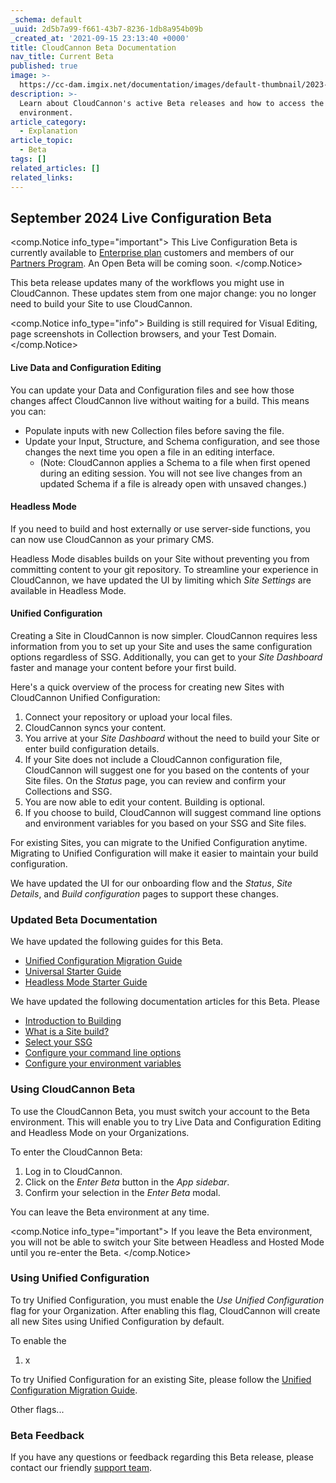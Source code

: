 ```yaml
---
_schema: default
_uuid: 2d5b7a99-f661-43b7-8236-1db8a954b09b
_created_at: '2021-09-15 23:13:40 +0000'
title: CloudCannon Beta Documentation
nav_title: Current Beta
published: true
image: >-
  https://cc-dam.imgix.net/documentation/images/default-thumbnail/2023-Q4/CloudCannon-Documentation-Thumbnail.png
description: >-
  Learn about CloudCannon's active Beta releases and how to access the Beta
  environment.
article_category:
  - Explanation
article_topic:
  - Beta
tags: []
related_articles: []
related_links:
---
```

## September 2024 Live Configuration Beta

<comp.Notice info_type="important">
  This Live Configuration Beta is currently available to [Enterprise plan](/pricing/) customers and members of our [Partners Program](/partner-program/). An Open Beta will be coming soon.
</comp.Notice>

This beta release updates many of the workflows you might use in CloudCannon. These updates stem from one major change: you no longer need to build your Site to use CloudCannon.

<comp.Notice info_type="info">
  Building is still required for Visual Editing, page screenshots in Collection browsers, and your Test Domain.
</comp.Notice>

#### Live Data and Configuration Editing

You can update your Data and Configuration files and see how those changes affect CloudCannon live without waiting for a build. This means you can:

* Populate inputs with new Collection files before saving the file.
* Update your Input, Structure, and Schema configuration, and see those changes the next time you open a file in an editing interface.
  * (Note: CloudCannon applies a Schema to a file when first opened during an editing session. You will not see live changes from an updated Schema if a file is already open with unsaved changes.)

#### Headless Mode

If you need to build and host externally or use server-side functions, you can now use CloudCannon as your primary CMS.

Headless Mode disables builds on your Site without preventing you from committing content to your git repository. To streamline your experience in CloudCannon, we have updated the UI by limiting which *Site Settings* are available in Headless Mode.

#### Unified Configuration

Creating a Site in CloudCannon is now simpler. CloudCannon requires less information from you to set up your Site and uses the same configuration options regardless of SSG. Additionally, you can get to your *Site Dashboard* faster and manage your content before your first build.

Here's a quick overview of the process for creating new Sites with CloudCannon Unified Configuration:

1. Connect your repository or upload your local files.
2. CloudCannon syncs your content.
3. You arrive at your *Site Dashboard* without the need to build your Site or enter build configuration details.
4. If your Site does not include a CloudCannon configuration file, CloudCannon will suggest one for you based on the contents of your Site files. On the *Status* page, you can review and confirm your Collections and SSG.
5. You are now able to edit your content. Building is optional.
6. If you choose to build, CloudCannon will suggest command line options and environment variables for you based on your SSG and Site files.

For existing Sites, you can migrate to the Unified Configuration anytime. Migrating to Unified Configuration will make it easier to maintain your build configuration.

We have updated the UI for our onboarding flow and the *Status*, *Site Details*, and *Build configuration* pages to support these changes.

### Updated Beta Documentation

We have updated the following guides for this Beta.

* <a href="/documentation/guides/unified-configuration-migration-guide/" target="_blank" rel="noopener">Unified Configuration Migration Guide</a>
* [Universal Starter Guide](/documentation/guides/universal-starter-guide/)
* [Headless Mode Starter Guide](/documentation/guides/headless-starter-guide/)

We have updated the following documentation articles for this Beta. Please

* <a href="/documentation/articles/introduction-to-building/" target="_blank" rel="noopener">Introduction to Building</a>
* <a href="/documentation/articles/what-is-a-site-build/" target="_blank" rel="noopener">What is a Site build?</a>
* <a href="/documentation/articles/select-your-ssg/" target="_blank" rel="noopener">Select your SSG</a>
* <a href="/documentation/articles/configure-your-command-line-options/" target="_blank" rel="noopener">Configure your command line options</a>
* <a href="/documentation/articles/configure-your-environment-variables/" target="_blank" rel="noopener">Configure your environment variables</a>

### Using CloudCannon Beta

To use the CloudCannon Beta, you must switch your account to the Beta environment. This will enable you to try Live Data and Configuration Editing and Headless Mode on your Organizations.

To enter the CloudCannon Beta:

1. Log in to CloudCannon.
2. Click on the *Enter Beta* button in the *App sidebar*.
3. Confirm your selection in the *Enter Beta* modal.

You can leave the Beta environment at any time.

<comp.Notice info_type="important">
  If you leave the Beta environment, you will not be able to switch your Site between Headless and Hosted Mode until you re-enter the Beta.
</comp.Notice>

### Using Unified Configuration

To try Unified Configuration, you must enable the *Use Unified Configuration* flag for your Organization. After enabling this flag, CloudCannon will create all new Sites using Unified Configuration by default.

To enable the

1. x

To try Unified Configuration for an existing Site, please follow the <a href="/documentation/guides/unified-configuration-migration-guide/" target="_blank" rel="noopener">Unified Configuration Migration Guide</a>.

Other flags...

### Beta Feedback

If you have any questions or feedback regarding this Beta release, please contact our friendly [support team](/support/).